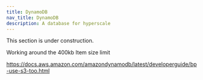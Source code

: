 ```yaml
---
title: DynamoDB
nav_title: DynamoDB
description: A database for hyperscale
---
```


<Note type="warning" fill>
  This section is under construction.
</Note>

Working around the 400kb Item size limit

https://docs.aws.amazon.com/amazondynamodb/latest/developerguide/bp-use-s3-too.html
